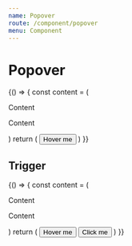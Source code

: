 ```yaml
---
name: Popover
route: /component/popover
menu: Component
---
```



# Popover

<Playground>
  {() => {
    const content = (
      <div>
        <p>Content</p>
        <p>Content</p>
      </div>
    )
    return (
      <Popover content={content} title='Title'>
        <Button type='primary'>Hover me</Button>
      </Popover>
    )
  }}
</Playground>

## Trigger

<Playground>
  {() => {
    const content = (
      <div>
        <p>Content</p>
        <p>Content</p>
      </div>
    )
    return (
      <Space>
        <Popover content={content} title='Title' trigger='hover'>
          <Button>Hover me</Button>
        </Popover>
        <Popover content={content} title='Title' trigger='click'>
          <Button>Click me</Button>
        </Popover>
      </Space>
    )
  }}
</Playground>
